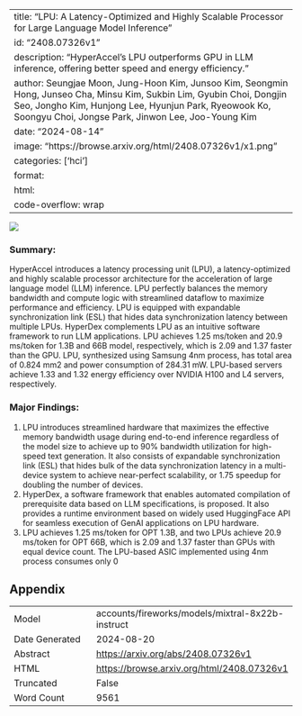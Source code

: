 
---
title: "LPU: A Latency-Optimized and Highly Scalable Processor for Large Language Model Inference"
id: "2408.07326v1"
description: "HyperAccel's LPU outperforms GPU in LLM inference, offering better speed and energy efficiency."
author: Seungjae Moon, Jung-Hoon Kim, Junsoo Kim, Seongmin Hong, Junseo Cha, Minsu Kim, Sukbin Lim, Gyubin Choi, Dongjin Seo, Jongho Kim, Hunjong Lee, Hyunjun Park, Ryeowook Ko, Soongyu Choi, Jongse Park, Jinwon Lee, Joo-Young Kim
date: "2024-08-14"
image: "https://browse.arxiv.org/html/2408.07326v1/x1.png"
categories: ['hci']
format:
  html:
    code-overflow: wrap
---

![](https://browse.arxiv.org/html/2408.07326v1/x1.png)

### Summary:

HyperAccel introduces a latency processing unit (LPU), a latency-optimized and highly scalable processor architecture for the acceleration of large language model (LLM) inference. LPU perfectly balances the memory bandwidth and compute logic with streamlined dataflow to maximize performance and efficiency. LPU is equipped with expandable synchronization link (ESL) that hides data synchronization latency between multiple LPUs. HyperDex complements LPU as an intuitive software framework to run LLM applications. LPU achieves 1.25 ms/token and 20.9 ms/token for 1.3B and 66B model, respectively, which is 2.09 and 1.37 faster than the GPU. LPU, synthesized using Samsung 4nm process, has total area of 0.824 mm2 and power consumption of 284.31 mW. LPU-based servers achieve 1.33 and 1.32 energy efficiency over NVIDIA H100 and L4 servers, respectively.

### Major Findings:

1. LPU introduces streamlined hardware that maximizes the effective memory bandwidth usage during end-to-end inference regardless of the model size to achieve up to 90% bandwidth utilization for high-speed text generation. It also consists of expandable synchronization link (ESL) that hides bulk of the data synchronization latency in a multi-device system to achieve near-perfect scalability, or 1.75 speedup for doubling the number of devices.
2. HyperDex, a software framework that enables automated compilation of prerequisite data based on LLM specifications, is proposed. It also provides a runtime environment based on widely used HuggingFace API for seamless execution of GenAI applications on LPU hardware.
3. LPU achieves 1.25 ms/token for OPT 1.3B, and two LPUs achieve 20.9 ms/token for OPT 66B, which is 2.09 and 1.37 faster than GPUs with equal device count. The LPU-based ASIC implemented using 4nm process consumes only 0

## Appendix

|          |          |
|----------|----------|
| Model     | accounts/fireworks/models/mixtral-8x22b-instruct       |
| Date Generated     | 2024-08-20       |
| Abstract | [https://arxiv.org/abs/2408.07326v1](https://arxiv.org/abs/2408.07326v1)        |
| HTML     | [https://browse.arxiv.org/html/2408.07326v1](https://browse.arxiv.org/html/2408.07326v1)       |
| Truncated       | False       |
| Word Count       | 9561       |